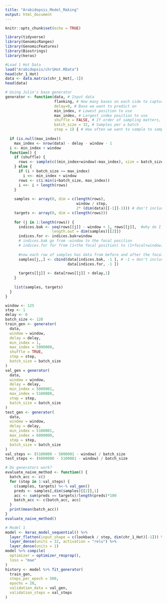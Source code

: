 ```yaml
---
title: "Arabidopsis_Model_Making"
output: html_document
---
```


```r
knitr::opts_chunk$set(echo = TRUE)
```

```r
library(tidyverse)
library(GenomicRanges)
library(GenomicFeatures)
library(Biostrings)
library(keras)
```

```r
#Load 1 Hot Data
load("Arabidopsis/chr1Hot.RData")
head(chr_1_Hot)
data <- data.matrix(chr_1_Hot[,-1])
head(data)
```

```r
# Using Julin's base generator
generator <- function(data, # Input data
                      flanking, # How many bases on each side to capture
                      delay=0, # Base we want to predict on
                      min_index, # Lowest position to use
                      max_index, # Largest index position to use
                      shuffle = FALSE, # If order of sampling matters, no in this case
                      batch_size = 32, # Samples per a batch
                      step = 1) { # How often we want to sample to sample data, 1 for every base
  
  if (is.null(max_index))
    max_index <- nrow(data) - delay - window - 1
  i <- min_index + window
  function() {
    if (shuffle) {
      rows <- sample(c((min_index+window):max_index), size = batch_size)
    } else {
      if (i + batch_size >= max_index)
        i <<- min_index + window
      rows <- c(i:min(i+batch_size, max_index))
      i <<- i + length(rows)
    }
    
    samples <- array(0, dim = c(length(rows), 
                                window / step,
                                2* (dim(data)[[-1]]-1))) # don't include CDS in samples, do include data from forward and backwards
    targets <- array(0, dim = c(length(rows)))
                     
    for (j in 1:length(rows)) {
      indices.bak <- seq(rows[[j]] - window + 1, rows[[j]],  #why do I need +1?  error in original?
                     length.out = dim(samples)[[2]])
      indices.for <- indices.bak+window
      # indices.bak go from -window to the focal position
      # indices.for for from (1+the focal position) to (1+focal+window)
      
      #now each row of samples has data from before and after the focal base, getting progressively further away
      samples[j,,] <- cbind(data[indices.bak, -1 ], # -1 = don't include CDS in samples
                            data[indices.for, -1 ])
      
      targets[[j]] <- data[rows[[j]] + delay,1]
    }            
    
    list(samples, targets)
  }
}
```

```r
window <- 125
step <- 1
delay <- 0
batch_size <- 128
train_gen <- generator(
  data,
  window = window,
  delay = delay,
  min_index = 1,
  max_index = 5000000,
  shuffle = TRUE,
  step = step,
  batch_size = batch_size
)
val_gen = generator(
  data,
  window = window,
  delay = delay,
  min_index = 5000001,
  max_index = 5100000,
  step = step,
  batch_size = batch_size
)
test_gen <- generator(
  data,
  window = window,
  delay = delay,
  min_index = 5100001,
  max_index = 6000000,
  step = step,
  batch_size = batch_size
)
val_steps <- (5100000 - 5000001 - window) / batch_size               
test_steps <- (6000000 - 5100001 - window) / batch_size
```

```r
# Do generators work?
evaluate_naive_method <- function() {
  batch_acc <- c()
  for (step in 1:val_steps) {
    c(samples, targets) %<-% val_gen()
    preds <- samples[,dim(samples)[[2]],1]
    acc <- sum(preds == targets)/length(preds)*100
    batch_acc <- c(batch_acc, acc)
  }
  print(mean(batch_acc))
}
evaluate_naive_method()
```


```r
# Model 1
model <- keras_model_sequential() %>%
  layer_flatten(input_shape = c(lookback / step, dim(chr_1_Hot)[-1])) %>%
  layer_dense(units = 32, activation = "relu") %>%
  layer_dense(units = 1)
model %>% compile(
  optimizer = optimizer_rmsprop(),
  loss = "mae"
)
history <- model %>% fit_generator(
  train_gen,
  steps_per_epoch = 500,
  epochs = 20,
  validation_data = val_gen,
  validation_steps = val_steps
)
```



